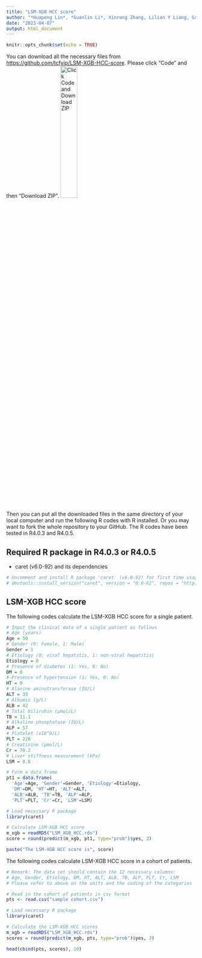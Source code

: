 ```yaml
---
title: "LSM-XGB HCC score"
author: "*Huapeng Lin*, *Guanlin Li*, Xinrong Zhang, Lilian Y Liang, Grace LH Wong, Pong-Chi Yuen, Henry Lik-Yuen Chan, Stephen Lam Chan, Vincent Wai-Sun Wong, Victor de Lédinghen, Seung Up Kim, Terry Cheuk-Fung Yip"
date: "2023-04-07"
output: html_document
---
```


```r
knitr::opts_chunk$set(echo = TRUE)
```

You can download all the necessary files from <https://github.com/tcfyip/LSM-XGB-HCC-score>. Please click "Code" and then "Download ZIP". ![Click Code and Download ZIP](download.PNG){width="30%"}

Then you can put all the downloaded files in the same directory of your local computer and run the following R codes with R installed. Or you may want to fork the whole repository to your GitHub. The R codes have been tested in R4.0.3 and R4.0.5.

## Required R package in R4.0.3 or R4.0.5

-   caret (v6.0-92) and its dependencies

```r
# Uncomment and install R package 'caret' (v6.0-92) for first time usage
# devtools::install_version("caret", version = "6.0-92", repos = "http://cran.us.r-project.org")
```

## LSM-XGB HCC score

The following codes calculate the LSM-XGB HCC score for a single patient.

```r

# Input the clinical data of a single patient as follows
# Age (years)
Age = 50
# Gender (0: Female, 1: Male)
Gender = 1
# Etiology (0: viral hepatitis, 1: non-viral hepatitis)
Etiology = 0
# Presence of diabetes (1: Yes, 0: No)
DM = 0
# Presence of hypertension (1: Yes, 0: No)
HT = 0
# Alanine aminotransferase (IU/L)
ALT = 35
# Albumin (g/L)
ALB = 42
# Total bilirubin (μmol/L)
TB = 11.1
# Alkaline phosphatase (IU/L)
ALP = 57
# Platelet (x10^9/L)
PLT = 220
# Creatinine (μmol/L)
Cr = 70.2
# Liver stiffness measurement (kPa)
LSM = 8.8

# Form a data frame
pt1 = data.frame(
  'Age'=Age, 'Gender'=Gender, 'Etiology'=Etiology, 
  'DM'=DM, 'HT'=HT, 'ALT'=ALT, 
  'ALB'=ALB, 'TB'=TB, 'ALP'=ALP, 
  'PLT'=PLT, 'Cr'=Cr, 'LSM'=LSM)

# Load necessary R package
library(caret)

# Calculate LSM-XGB HCC score
m_xgb = readRDS("LSM_XGB_HCC.rds")
score = round(predict(m_xgb, pt1, type="prob")$yes, 3)

paste("The LSM-XGB HCC score is", score)
```

The following codes calculate LSM-XGB HCC score in a cohort of patients.

```r

# Remark: The data set should contain the 12 necessary columns:
# Age, Gender, Etiology, DM, HT, ALT, ALB, TB, ALP, PLT, Cr, LSM
# Please refer to above on the units and the coding of the categories

# Read in the cohort of patients in csv format
pts <- read.csv("sample cohort.csv")

# Load necessary R package
library(caret)

# Calculate the LSM-XGB HCC scores
m_xgb = readRDS("LSM_XGB_HCC.rds")
scores = round(predict(m_xgb, pts, type="prob")$yes, 3)

head(cbind(pts, scores), 10)
```
